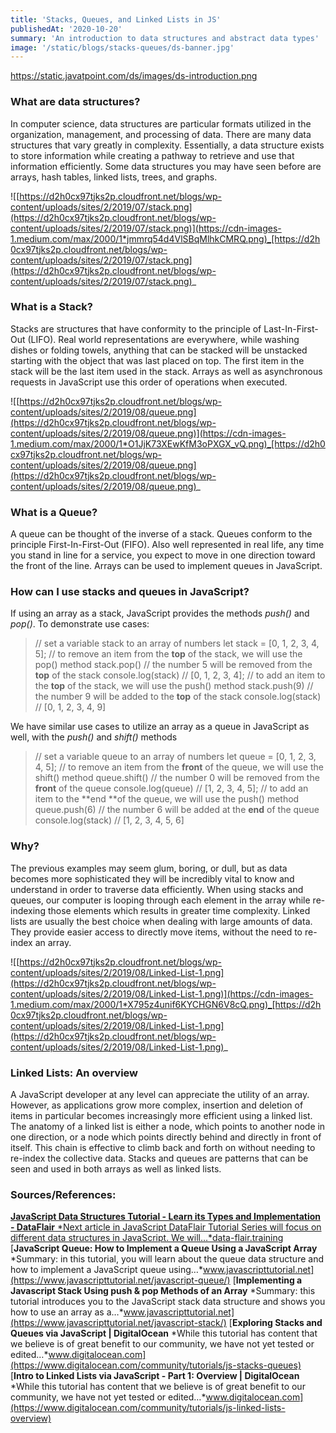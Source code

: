```yaml
---
title: 'Stacks, Queues, and Linked Lists in JS'
publishedAt: '2020-10-20'
summary: 'An introduction to data structures and abstract data types'
image: '/static/blogs/stacks-queues/ds-banner.jpg'
---
```


https://static.javatpoint.com/ds/images/ds-introduction.png

### What are data structures?

In computer science, data structures are particular formats utilized in the organization, management, and processing of data. There are many data structures that vary greatly in complexity. Essentially, a data structure exists to store information while creating a pathway to retrieve and use that information efficiently. Some data structures you may have seen before are arrays, hash tables, linked lists, trees, and graphs.

![[https://d2h0cx97tjks2p.cloudfront.net/blogs/wp-content/uploads/sites/2/2019/07/stack.png](https://d2h0cx97tjks2p.cloudfront.net/blogs/wp-content/uploads/sites/2/2019/07/stack.png)](https://cdn-images-1.medium.com/max/2000/1*jmmrq54d4VlSBqMlhkCMRQ.png)_[https://d2h0cx97tjks2p.cloudfront.net/blogs/wp-content/uploads/sites/2/2019/07/stack.png](https://d2h0cx97tjks2p.cloudfront.net/blogs/wp-content/uploads/sites/2/2019/07/stack.png)_

### What is a Stack?

Stacks are structures that have conformity to the principle of Last-In-First-Out (LIFO). Real world representations are everywhere, while washing dishes or folding towels, anything that can be stacked will be unstacked starting with the object that was last placed on top. The first item in the stack will be the last item used in the stack. Arrays as well as asynchronous requests in JavaScript use this order of operations when executed.

![[https://d2h0cx97tjks2p.cloudfront.net/blogs/wp-content/uploads/sites/2/2019/08/queue.png](https://d2h0cx97tjks2p.cloudfront.net/blogs/wp-content/uploads/sites/2/2019/08/queue.png)](https://cdn-images-1.medium.com/max/2000/1*O1JjK73XEwKfM3oPXGX_vQ.png)_[https://d2h0cx97tjks2p.cloudfront.net/blogs/wp-content/uploads/sites/2/2019/08/queue.png](https://d2h0cx97tjks2p.cloudfront.net/blogs/wp-content/uploads/sites/2/2019/08/queue.png)_

### What is a Queue?

A queue can be thought of the inverse of a stack. Queues conform to the principle First-In-First-Out (FIFO). Also well represented in real life, any time you stand in line for a service, you expect to move in one direction toward the front of the line. Arrays can be used to implement queues in JavaScript.

### How can I use stacks and queues in JavaScript?

If using an array as a stack, JavaScript provides the methods _push()_ and _pop()_. To demonstrate use cases:

> // set a variable stack to an array of numbers
> let stack = [0, 1, 2, 3, 4, 5];
> // to remove an item from the **top** of the stack, we will use the pop() method
> stack.pop() // the number 5 will be removed from the **top** of the stack
> console.log(stack) // [0, 1, 2, 3, 4];
> // to add an item to the **top** of the stack, we will use the push() method
> stack.push(9) // the number 9 will be added to the **top** of the stack
> console.log(stack) // [0, 1, 2, 3, 4, 9]

We have similar use cases to utilize an array as a queue in JavaScript as well, with the _push()_ and _shift()_ methods

> // set a variable queue to an array of numbers
> let queue = [0, 1, 2, 3, 4, 5];
> // to remove an item from the **front** of the queue, we will use the shift() method
> queue.shift() // the number 0 will be removed from the **front** of the queue
> console.log(queue) // [1, 2, 3, 4, 5];
> // to add an item to the **end **of the queue, we will use the push() method
> queue.push(6) // the number 6 will be added at the **end** of the queue
> console.log(stack) // [1, 2, 3, 4, 5, 6]

### Why?

The previous examples may seem glum, boring, or dull, but as data becomes more sophisticated they will be incredibly vital to know and understand in order to traverse data efficiently. When using stacks and queues, our computer is looping through each element in the array while re-indexing those elements which results in greater time complexity. Linked lists are usually the best choice when dealing with large amounts of data. They provide easier access to directly move items, without the need to re-index an array.

![[https://d2h0cx97tjks2p.cloudfront.net/blogs/wp-content/uploads/sites/2/2019/08/Linked-List-1.png](https://d2h0cx97tjks2p.cloudfront.net/blogs/wp-content/uploads/sites/2/2019/08/Linked-List-1.png)](https://cdn-images-1.medium.com/max/2000/1*X795z4unif6KYCHGN6V8cQ.png)_[https://d2h0cx97tjks2p.cloudfront.net/blogs/wp-content/uploads/sites/2/2019/08/Linked-List-1.png](https://d2h0cx97tjks2p.cloudfront.net/blogs/wp-content/uploads/sites/2/2019/08/Linked-List-1.png)_

### Linked Lists: An overview

A JavaScript developer at any level can appreciate the utility of an array. However, as applications grow more complex, insertion and deletion of items in particular becomes increasingly more efficient using a linked list. The anatomy of a linked list is either a node, which points to another node in one direction, or a node which points directly behind and directly in front of itself. This chain is effective to climb back and forth on without needing to re-index the collective data. Stacks and queues are patterns that can be seen and used in both arrays as well as linked lists.

### Sources/References:

[**JavaScript Data Structures Tutorial - Learn its Types and Implementation - DataFlair**
*Next article in JavaScript DataFlair Tutorial Series will focus on different data structures in JavaScript. We will…*data-flair.training](https://data-flair.training/blogs/javascript-data-structures/)
[**JavaScript Queue: How to Implement a Queue Using a JavaScript Array**
*Summary: in this tutorial, you will learn about the queue data structure and how to implement a JavaScript queue using…*www.javascripttutorial.net](https://www.javascripttutorial.net/javascript-queue/)
[**Implementing a Javascript Stack Using push & pop Methods of an Array**
*Summary: this tutorial introduces you to the JavaScript stack data structure and shows you how to use an array as a…*www.javascripttutorial.net](https://www.javascripttutorial.net/javascript-stack/)
[**Exploring Stacks and Queues via JavaScript | DigitalOcean**
*While this tutorial has content that we believe is of great benefit to our community, we have not yet tested or edited…*www.digitalocean.com](https://www.digitalocean.com/community/tutorials/js-stacks-queues)
[**Intro to Linked Lists via JavaScript - Part 1: Overview | DigitalOcean**
*While this tutorial has content that we believe is of great benefit to our community, we have not yet tested or edited…*www.digitalocean.com](https://www.digitalocean.com/community/tutorials/js-linked-lists-overview)
